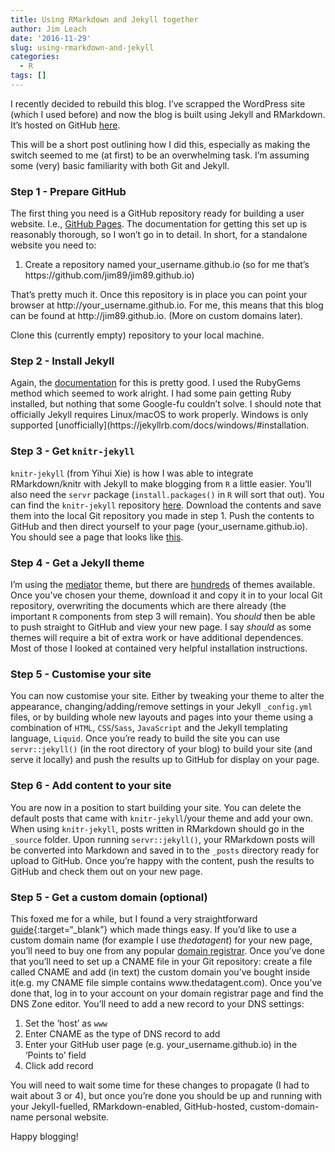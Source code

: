 ```yaml
---
title: Using RMarkdown and Jekyll together
author: Jim Leach
date: '2016-11-29'
slug: using-rmarkdown-and-jekyll
categories:
  - R
tags: []
---
```


I recently decided to rebuild this blog. I've scrapped the WordPress site (which I used before) and now the blog is built using Jekyll and RMarkdown. It's hosted on GitHub [here](https://github.com/jim89/jim89.github.io).

This will be a short post outlining how I did this, especially as making the switch seemed to me (at first) to be an overwhelming task. I'm assuming some (very) basic familiarity with both Git and Jekyll.

### Step 1 - Prepare GitHub

The first thing you need is a GitHub repository ready for building a user website. I.e., [GitHub Pages](https://pages.github.com/). The documentation for getting this set up is reasonably thorough, so I won't go in to detail. In short, for a standalone website you need to:

1. Create a repository named your_username.github.io (so for me that's https://github.com/jim89/jim89.github.io)

That's pretty much it. Once this repository is in place you can point your browser at http://your_username.github.io. For me, this means that this blog can be found at http://jim89.github.io. (More on custom domains later).

Clone this (currently empty) repository to your local machine.

### Step 2 - Install Jekyll

Again, the [documentation](https://jekyllrb.com/docs/installation/) for this is pretty good. I used the RubyGems method which seemed to work alright. I had some pain getting Ruby installed, but nothing that some Google-fu couldn't solve. I should note that officially Jekyll requires Linux/macOS to work properly. Windows is only supported [unofficially](https://jekyllrb.com/docs/windows/#installation.

### Step 3 - Get `knitr-jekyll`

`knitr-jekyll` (from Yihui Xie) is how I was able to integrate RMarkdown/knitr with Jekyll to make blogging from `R` a little easier. You'll also need the `servr` package (`install.packages()` in `R` will sort that out). You can find the `knitr-jekyll` repository [here](https://github.com/yihui/knitr-jekyll). Download the contents and save them into the local Git repository you made in step 1. Push the contents to GitHub and then direct yourself to your page (your_username.github.io). You should see a page that looks like [this](http://yihui.name/knitr-jekyll/).

### Step 4 - Get a Jekyll theme

I'm using the [mediator](https://github.com/dirkfabisch/mediator/) theme, but there are [hundreds](http://jekyllthemes.org/) of themes available. Once you've chosen your theme, download it and copy it in to your local Git repository, overwriting the documents which are there already (the important `R` components from step 3 will remain). You _should_ then be able to push straight to GitHub and view your new page. I say _should_ as some themes will require a bit of extra work or have additional dependences. Most of those I looked at contained very helpful installation instructions.

### Step 5 - Customise your site

You can now customise your site. Either by tweaking your theme to alter the appearance, changing/adding/remove settings in your Jekyll `_config.yml` files, or by building whole new layouts and pages into your theme using a combination of `HTML`, `CSS`/`Sass`, `JavaScript` and the Jekyll templating language, `Liquid`. Once you're ready to build the site you can use `servr::jekyll()` (in the root directory of your blog) to build your site (and serve it locally) and push the results up to GitHub for display on your page. 

### Step 6 - Add content to your site

You are now in a position to start building your site. You can delete the default posts that came with `knitr-jekyll`/your theme and add your own. When using `knitr-jekyll`, posts written in RMarkdown should go in the `_source` folder. Upon running `servr::jekyll()`, your RMarkdown posts will be converted into Markdown and saved in to the `_posts` directory ready for upload to GitHub. Once you're happy with the content, push the results to GitHub and check them out on your new page.

### Step 5 - Get a custom domain (optional)

This foxed me for a while, but I found a very straightforward [guide](http://bryancshepherd.com/Setting-up-Bluehost-DNS-for-a-GitHub-Jekyll-blog/){:target="_blank"} which made things easy. If you'd like to use a custom domain name (for example I use _thedatagent_) for your new page, you'll need to buy one from any popular [domain registrar](https://uk.godaddy.com/). Once you've done that you'll need to set up a CNAME file in your Git repository: create a file called CNAME and add (in text) the custom domain you've bought inside it(e.g. my CNAME file simple contains www.thedatagent.com). Once you've done that, log in to your account on your domain registrar page and find the DNS Zone editor. You'll need to add a new record to your DNS settings:

1. Set the 'host' as `www`
2. Enter CNAME as the type of DNS record to add
3. Enter your GitHub user page (e.g. your_username.github.io) in the 'Points to' field
4. Click add record

You will need to wait some time for these changes to propagate (I had to wait about 3 or 4), but once you're done you should be up and running with your Jekyll-fuelled, RMarkdown-enabled, GitHub-hosted, custom-domain-name personal website.

Happy blogging!
